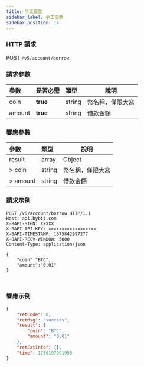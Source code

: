 ```yaml
---
title: 手工借款
sidebar_label: 手工借款
sidebar_position: 14
---
```


### HTTP 請求
POST `/v5/account/borrow`

### 請求參數
| 參數 | 是否必需 | 類型 | 說明|
|:----- |:-------|:-----|------ |
|coin |**true** |string |幣名稱，僅限大寫|
|amount |**true** |string |借款金額|

### 響應參數
| 參數 | 類型 | 說明|
|:----- |:-----|----- |
|result |array |Object |
|> coin |string |幣名稱，僅限大寫|
|> amount |string |借款金額|

### 請求示例
<Tabs groupId="programming-languages">
<TabItem value="http" label="HTTP">

```http
POST /v5/account/borrow HTTP/1.1
Host: api.bybit.com
X-BAPI-SIGN: XXXXX
X-BAPI-API-KEY: xxxxxxxxxxxxxxxxxx
X-BAPI-TIMESTAMP: 1675842997277
X-BAPI-RECV-WINDOW: 5000
Content-Type: application/json

{
    "coin":"BTC",
    "amount":"0.01"
}
```

</TabItem>
<TabItem value="python" label="Python">

```python
```

</TabItem>
<TabItem value="Node" label="Node.js">

```n4js
```

</TabItem>
</Tabs>

### 響應示例

```json
{
    "retCode": 0,
    "retMsg": "success",
    "result": {
        "coin": "BTC",
        "amount": "0.01"
    },
    "retExtInfo": {},
    "time": 1756197991955
}
```
